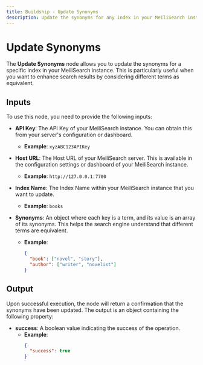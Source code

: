 ```yaml
---
title: Buildship - Update Synonyms
description: Update the synonyms for any index in your MeiliSearch instance
---
```



# Update Synonyms
The **Update Synonyms** node allows you to update the synonyms for a specific index in your MeiliSearch instance. This is particularly useful when you want to enhance search results by considering different terms as equivalent.

<Node id="@buildship/update-synonyms-of-meilisearch" version="1.2.0" />

## Inputs
To use this node, you need to provide the following inputs:

- **API Key**: The API Key of your MeiliSearch instance. You can obtain this from your server's configuration or dashboard.
  - **Example**: `xyzABC123APIKey`

- **Host URL**: The Host URL of your MeiliSearch server. This is available in the configuration settings or dashboard of your MeiliSearch instance.
  - **Example**: `http://127.0.0.1:7700`

- **Index Name**: The Index Name within your MeiliSearch instance that you want to update.
  - **Example**: `books`

- **Synonyms**: An object where each key is a term, and its value is an array of its synonyms. This helps the search engine understand that different terms are equivalent.
  - **Example**: 
    ```json
    {
      "book": ["novel", "story"],
      "author": ["writer", "novelist"]
    }
    ```

## Output
Upon successful execution, the node will return a confirmation that the synonyms have been updated. The output is an object containing the following property:

- **success**: A boolean value indicating the success of the operation.
  - **Example**: 
    ```json
    {
      "success": true
    }
    ```
